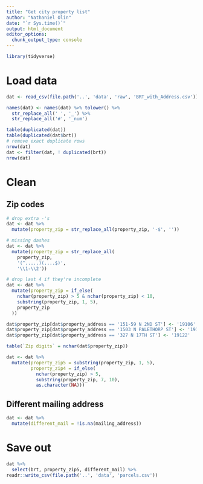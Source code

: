 ```yaml
---
title: "Get city property list"
author: "Nathaniel Olin"
date: "`r Sys.time()`"
output: html_document
editor_options: 
  chunk_output_type: console
---
```


```r
library(tidyverse)
```

# Load data

```r
dat <- read_csv(file.path('..', 'data', 'raw', 'BRT_with_Address.csv'))

names(dat) <- names(dat) %>% tolower() %>% 
  str_replace_all(' ', '_') %>%
  str_replace_all('#', '_num')

table(duplicated(dat))
table(duplicated(dat$brt))
# remove exact duplicate rows
nrow(dat)
dat <- filter(dat, ! duplicated(brt))
nrow(dat)
```

# Clean

## Zip codes

```r
# drop extra -'s
dat <- dat %>% 
  mutate(property_zip = str_replace_all(property_zip, '-$', ''))

# missing dashes
dat <- dat %>%
  mutate(property_zip = str_replace_all(
    property_zip, 
    '(^.....)(....$)',
    '\\1-\\2'))

# drop last 4 if they're incomplete
dat <- dat %>%
  mutate(property_zip = if_else(
    nchar(property_zip) > 5 & nchar(property_zip) < 10,
    substring(property_zip, 1, 5),
    property_zip
  ))

dat$property_zip[dat$property_address == '151-59 N 2ND ST'] <- '19106'
dat$property_zip[dat$property_address == '1503 N PALETHORP ST'] <- '19122'
dat$property_zip[dat$property_address == '327 N 17TH ST'] <- '19122'

table(`Zip digits` = nchar(dat$property_zip))
```

```r
dat <- dat %>%
  mutate(property_zip5 = substring(property_zip, 1, 5),
         property_zip4 = if_else(
           nchar(property_zip) > 5,
           substring(property_zip, 7, 10),
           as.character(NA)))
```

## Different mailing address

```r
dat <- dat %>%
  mutate(different_mail = !is.na(mailing_address))
```

# Save out

```r
dat %>%
  select(brt, property_zip5, different_mail) %>% 
readr::write_csv(file.path('..', 'data', 'parcels.csv'))
```

